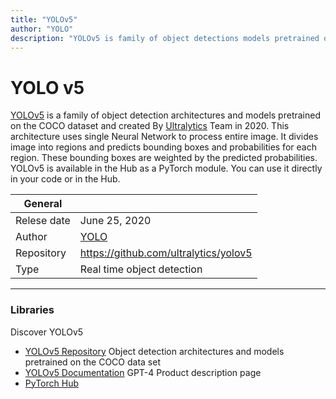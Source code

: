 ```yaml
---
title: "YOLOv5"
author: "YOLO"
description: "YOLOv5 is family of object detections models pretrained on the COCO Dataset. It has been created by Ultralytics in 2020. This architecture contains 10 different models, each one with a different size and speed. YOLOv5 is also a part of the YOLO family of object detection models."
---
```


# YOLO v5
  [YOLOv5](https://github.com/ultralytics/yolov5) is a family of object detection architectures and 
  models pretrained on the COCO dataset and created By [Ultralytics](https://ultralytics.com/) Team in 2020. This architecture uses single Neural Network to process entire image. It divides image into regions 
  and predicts bounding boxes and probabilities for each region. These bounding boxes are weighted by the predicted probabilities.
  YOLOv5 is available in the Hub as a PyTorch module. You can use it directly in your code or in the Hub.

| General  |  |
| --- | --- |
| Relese date |  June 25, 2020 |
| Author | [YOLO](https://ultralytics.com/)  |
| Repository | https://github.com/ultralytics/yolov5 |
| Type | Real time object detection |

---

### Libraries
Discover YOLOv5

* [YOLOv5 Repository](https://github.com/ultralytics/yolov5) Object detection architectures and models pretrained on the COCO data set
* [YOLOv5 Documentation](https://docs.ultralytics.com) GPT-4 Product description page
* [PyTorch Hub](https://pytorch.org/hub/ultralytics_yolov5)
